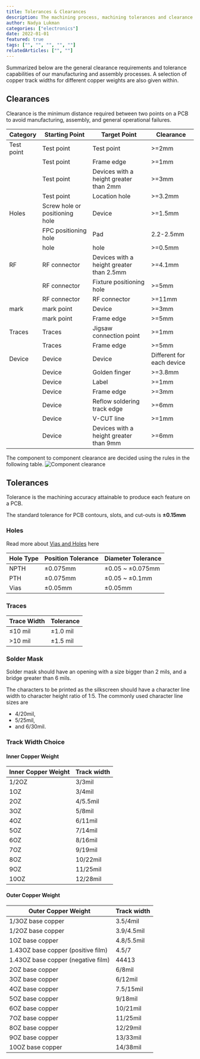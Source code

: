 ```yaml
---
title: Tolerances & Clearances
description: The machining process, machining tolerances and clearance requirements for design, manufacturing, and assembly.
author: Nadya Lukman
categories: ["electronics"]
date: 2022-01-01
featured: true
tags: ["", "", "", "", ""]
relatedArticles: ["", ""]
---
```


Summarized below are the general clearance requirements and tolerance capabilities of our manufacturing and assembly processes. A selection of copper track widths for different copper weights are also given within.

## Clearances

Clearance is the minimum distance required between two points on a PCB to avoid manufacturing, assembly, and general operational failures.

| Category   | Starting Point                 | Target Point                             | Clearance                 |
| ---------- | ------------------------------ | ---------------------------------------- | ------------------------- |
| Test point | Test point                     | Test point                               | >=2mm                     |
|            | Test point                     | Frame edge                               | >=1mm                     |
|            | Test point                     | Devices with a height greater than 2mm   | >=3mm                     |
|            | Test point                     | Location hole                            | >=3.2mm                   |
| Holes      | Screw hole or positioning hole | Device                                   | >=1.5mm                   |
|            | FPC positioning hole           | Pad                                      | 2.2-2.5mm                 |
|            | hole                           | hole                                     | >=0.5mm                   |
| RF         | RF connector                   | Devices with a height greater than 2.5mm | >=4.1mm                   |
|            | RF connector                   | Fixture positioning hole                 | >=5mm                     |
|            | RF connector                   | RF connector                             | >=11mm                    |
| mark       | mark point                     | Device                                   | >=3mm                     |
|            | mark point                     | Frame edge                               | >=5mm                     |
| Traces     | Traces                         | Jigsaw connection point                  | >=1mm                     |
|            | Traces                         | Frame edge                               | >=5mm                     |
| Device     | Device                         | Device                                   | Different for each device |
|            | Device                         | Golden finger                            | >=3.8mm                   |
|            | Device                         | Label                                    | >=1mm                     |
|            | Device                         | Frame edge                               | >=3mm                     |
|            | Device                         | Reflow soldering track edge              | >=6mm                     |
|            | Device                         | V-CUT line                               | >=1mm                     |
|            | Device                         | Devices with a height greater than 9mm   | >=6mm                     |

The component to component clearance are decided using the rules in the following table. 
![Component clearance](/images/tolerances-and-clearances-01.png)

## Tolerances

Tolerance is the machining accuracy attainable to produce each feature on a PCB.

The standard tolerance for PCB contours, slots, and cut-outs is **±0.15mm**

### Holes

Read more about [Vias and Holes](/articles/Vias-Holes/) here

| Hole Type | Position Tolerance | Diameter Tolerance |
| --------- | ------------------ | ------------------ |
| NPTH      | ±0.075mm           | ±0.05 ~ ±0.075mm   |
| PTH       | ±0.075mm           | ±0.05 ~ ±0.1mm     |
| Vias      | ±0.05mm            | ±0.05mm            |

### Traces

| Trace Width | Tolerance |
| ----------- | --------- |
| ≤10 mil     | ±1.0 mil  |
| >10 mil     | ±1.5 mil  |

### Solder Mask

Solder mask should have an opening with a size bigger than 2 mils, and a bridge greater than 6 mils.

The characters to be printed as the silkscreen should have a character line width to character height ratio of 1:5. The commonly used character line sizes are

- 4/20mil,
- 5/25mil,
- and 6/30mil.

### Track Width Choice

#### Inner Copper Weight

| Inner Copper Weight | Track width |
| ------------------- | ----------- |
| 1/2OZ               | 3/3mil      |
| 1OZ                 | 3/4mil      |
| 2OZ                 | 4/5.5mil    |
| 3OZ                 | 5/8mil      |
| 4OZ                 | 6/11mil     |
| 5OZ                 | 7/14mil     |
| 6OZ                 | 8/16mil     |
| 7OZ                 | 9/19mil     |
| 8OZ                 | 10/22mil    |
| 9OZ                 | 11/25mil    |
| 10OZ                | 12/28mil    |

#### Outer Copper Weight

| Outer Copper Weight                | Track width |
| ---------------------------------- | ----------- |
| 1/3OZ base copper                  | 3.5/4mil    |
| 1/2OZ base copper                  | 3.9/4.5mil  |
| 1OZ base copper                    | 4.8/5.5mil  |
| 1.43OZ base copper (positive film) | 4.5/7       |
| 1.43OZ base copper (negative film) | 44413       |
| 2OZ base copper                    | 6/8mil      |
| 3OZ base copper                    | 6/12mil     |
| 4OZ base copper                    | 7.5/15mil   |
| 5OZ base copper                    | 9/18mil     |
| 6OZ base copper                    | 10/21mil    |
| 7OZ base copper                    | 11/25mil    |
| 8OZ base copper                    | 12/29mil    |
| 9OZ base copper                    | 13/33mil    |
| 10OZ base copper                   | 14/38mil    |

